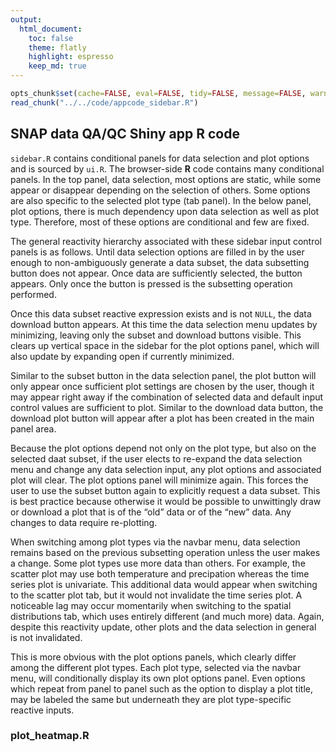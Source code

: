 ```yaml
---
output:
  html_document:
    toc: false
    theme: flatly
    highlight: espresso
    keep_md: true
---
```


```r
opts_chunk$set(cache=FALSE, eval=FALSE, tidy=FALSE, message=FALSE, warning=FALSE)
read_chunk("../../code/appcode_sidebar.R")
```

##
##
## SNAP data QA/QC Shiny app R code

`sidebar.R` contains conditional panels for data selection and plot options and is sourced by `ui.R`.
The browser-side **R** code contains many conditional panels.
In the top panel, data selection, most options are static, while some appear or disappear depending on the selection of others.
Some options are also specific to the selected plot type (tab panel).
In the below panel, plot options, there is much dependency upon data selection as well as plot type.
Therefore, most of these options are conditional and few are fixed.

The general reactivity hierarchy associated with these sidebar input control panels is as follows.
Until data selection options are filled in by the user enough to non-ambiguously generate a data subset, the data subsetting button does not appear.
Once data are sufficiently selected, the button appears.
Only once the button is pressed is the subsetting operation performed.

Once this data subset reactive expression exists and is not `NULL`, the data download button appears.
At this time the data selection menu updates by minimizing, leaving only the subset and download buttons visible.
This clears up vertical space in the sidebar for the plot options panel, which will also update by expanding open if currently minimized.

Similar to the subset button in the data selection panel,
the plot button will only appear once sufficient plot settings are chosen by the user,
though it may appear right away if the combination of selected data and default input control values are sufficient to plot.
Similar to the download data button, the download plot button will appear after a plot has been created in the main panel area.

Because the plot options depend not only on the plot type, but also on the selected daat subset,
if the user elects to re-expand the data selection menu and change any data selection input,
any plot options and associated plot will clear.
The plot options panel will minimize again.
This forces the user to use the subset button again to explicitly request a data subset.
This is best practice because otherwise it would be possible to unwittingly draw or download a plot that is of the "old" data or of the "new" data.
Any changes to data require re-plotting.

When switching among plot types via the navbar menu, data selection remains based on the previous subsetting operation unless the user makes a change.
Some plot types use more data than others.
For example, the scatter plot may use both temperature and precipation whereas the time series plot is univariate.
This additional data would appear when switching to the scatter plot tab, but it would not invalidate the time series plot.
A noticeable lag may occur momentarily when switching to the spatial distributions tab, which uses entirely different (and much more) data.
Again, despite this reactivity update, other plots and the data selection in general is not invalidated.

This is more obvious with the plot options panels, which clearly differ among the different plot types.
Each plot type, selected via the navbar menu, will conditionally display its own plot options panel.
Even options which repeat from panel to panel such as the option to display a plot title, may be labeled the same but underneath they are plot type-specific reactive inputs.

### plot_heatmap.R

```r
```
